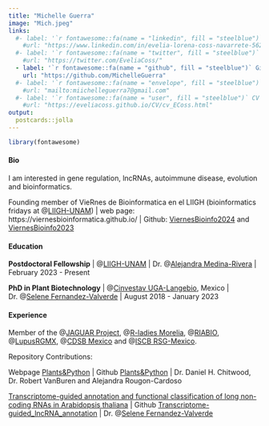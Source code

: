 ```yaml
---
title: "Michelle Guerra"
image: "Mich.jpeg"
links:
  #- label: '`r fontawesome::fa(name = "linkedin", fill = "steelblue")` LinkedIn'
    #url: "https://www.linkedin.com/in/evelia-lorena-coss-navarrete-562226229/"
  #- label: '`r fontawesome::fa(name = "twitter", fill = "steelblue")` Twitter'
    #url: "https://twitter.com/EveliaCoss/"
  - label: '`r fontawesome::fa(name = "github", fill = "steelblue")` Github'
    url: "https://github.com/MichelleGuerra"
  #- label: '`r fontawesome::fa(name = "envelope", fill = "steelblue")` Mail'
    #url: "mailto:miichelleguerra7@gmail.com"
  #- label: '`r fontawesome::fa(name = "user", fill = "steelblue")` CV'
    #url: "https://eveliacoss.github.io/CV/cv_ECoss.html"
output:
  postcards::jolla
---
```


```r
library(fontawesome)
```

#### **Bio** 

I am interested in gene regulation, lncRNAs, autoimmune disease, evolution and bioinformatics.

Founding member of VieRnes de Bioinformatica en el LIIGH (bioinformatics fridays at @[LIIGH-UNAM](https://twitter.com/LIIGH_UNAM)) | web page: https://viernesbioinformatica.github.io/ | Github: [ViernesBioinfo2024](https://github.com/EveliaCoss/ViernesBioinfo2024) and [ViernesBioinfo2023](https://github.com/EveliaCoss/ViernesBioinfo2023)

#### **Education**

**Postdoctoral Fellowship** | @[LIIGH-UNAM](https://twitter.com/LIIGH_UNAM) | Dr. @[Alejandra Medina-Rivera](https://twitter.com/AleMedinaRivera) | February 2023 - Present

**PhD in Plant Biotechnology** | @[Cinvestav UGA-Langebio](https://twitter.com/uga_langebio), Mexico | Dr. @[Selene Fernandez-Valverde](https://twitter.com/SelFdz) | August 2018 - January 2023

#### **Experience**

Member of the @[JAGUAR Project](https://twitter.com/PJaguarLATAM), @[R-ladies Morelia](https://www.facebook.com/profile.php?id=100093337606435), @[RIABIO](https://twitter.com/RiaBioNet), @[LupusRGMX](https://lupusrgmx.liigh.unam.mx/quienes-somos.html), @[CDSB Mexico](https://twitter.com/CDSBMexico) and @[ISCB RSG-Mexico](https://x.com/rsg_iscb_mexico?lang=es).

Repository Contributions: 

Webpage [Plants&Python](https://plantsandpython.github.io/PlantsAndPython/00_Opening_page.html) | Github [Plants&Python](https://github.com/PlantsAndPython/PlantsAndPython) | Dr. Daniel H. Chitwood, Dr. Robert VanBuren and Alejandra Rougon-Cardoso

[Transcriptome-guided annotation and functional classification of long non-coding RNAs in Arabidopsis thaliana](https://pubmed.ncbi.nlm.nih.gov/35982083/) | Github [Transcriptome-guided_lncRNA_annotation](https://github.com/RegRNALab/Transcriptome-guided_lncRNA_annotation) | Dr. @[Selene Fernandez-Valverde](https://twitter.com/SelFdz)

